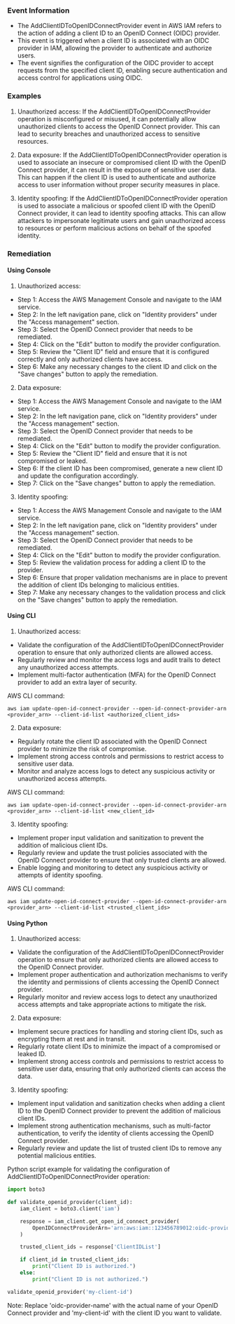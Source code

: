 
### Event Information

- The AddClientIDToOpenIDConnectProvider event in AWS IAM refers to the action of adding a client ID to an OpenID Connect (OIDC) provider.
- This event is triggered when a client ID is associated with an OIDC provider in IAM, allowing the provider to authenticate and authorize users.
- The event signifies the configuration of the OIDC provider to accept requests from the specified client ID, enabling secure authentication and access control for applications using OIDC.


### Examples

1. Unauthorized access: If the AddClientIDToOpenIDConnectProvider operation is misconfigured or misused, it can potentially allow unauthorized clients to access the OpenID Connect provider. This can lead to security breaches and unauthorized access to sensitive resources.

2. Data exposure: If the AddClientIDToOpenIDConnectProvider operation is used to associate an insecure or compromised client ID with the OpenID Connect provider, it can result in the exposure of sensitive user data. This can happen if the client ID is used to authenticate and authorize access to user information without proper security measures in place.

3. Identity spoofing: If the AddClientIDToOpenIDConnectProvider operation is used to associate a malicious or spoofed client ID with the OpenID Connect provider, it can lead to identity spoofing attacks. This can allow attackers to impersonate legitimate users and gain unauthorized access to resources or perform malicious actions on behalf of the spoofed identity.

### Remediation

#### Using Console

1. Unauthorized access:
- Step 1: Access the AWS Management Console and navigate to the IAM service.
- Step 2: In the left navigation pane, click on "Identity providers" under the "Access management" section.
- Step 3: Select the OpenID Connect provider that needs to be remediated.
- Step 4: Click on the "Edit" button to modify the provider configuration.
- Step 5: Review the "Client ID" field and ensure that it is configured correctly and only authorized clients have access.
- Step 6: Make any necessary changes to the client ID and click on the "Save changes" button to apply the remediation.

2. Data exposure:
- Step 1: Access the AWS Management Console and navigate to the IAM service.
- Step 2: In the left navigation pane, click on "Identity providers" under the "Access management" section.
- Step 3: Select the OpenID Connect provider that needs to be remediated.
- Step 4: Click on the "Edit" button to modify the provider configuration.
- Step 5: Review the "Client ID" field and ensure that it is not compromised or leaked.
- Step 6: If the client ID has been compromised, generate a new client ID and update the configuration accordingly.
- Step 7: Click on the "Save changes" button to apply the remediation.

3. Identity spoofing:
- Step 1: Access the AWS Management Console and navigate to the IAM service.
- Step 2: In the left navigation pane, click on "Identity providers" under the "Access management" section.
- Step 3: Select the OpenID Connect provider that needs to be remediated.
- Step 4: Click on the "Edit" button to modify the provider configuration.
- Step 5: Review the validation process for adding a client ID to the provider.
- Step 6: Ensure that proper validation mechanisms are in place to prevent the addition of client IDs belonging to malicious entities.
- Step 7: Make any necessary changes to the validation process and click on the "Save changes" button to apply the remediation.

#### Using CLI

1. Unauthorized access:
- Validate the configuration of the AddClientIDToOpenIDConnectProvider operation to ensure that only authorized clients are allowed access.
- Regularly review and monitor the access logs and audit trails to detect any unauthorized access attempts.
- Implement multi-factor authentication (MFA) for the OpenID Connect provider to add an extra layer of security.

AWS CLI command:
```
aws iam update-open-id-connect-provider --open-id-connect-provider-arn <provider_arn> --client-id-list <authorized_client_ids>
```

2. Data exposure:
- Regularly rotate the client ID associated with the OpenID Connect provider to minimize the risk of compromise.
- Implement strong access controls and permissions to restrict access to sensitive user data.
- Monitor and analyze access logs to detect any suspicious activity or unauthorized access attempts.

AWS CLI command:
```
aws iam update-open-id-connect-provider --open-id-connect-provider-arn <provider_arn> --client-id-list <new_client_id>
```

3. Identity spoofing:
- Implement proper input validation and sanitization to prevent the addition of malicious client IDs.
- Regularly review and update the trust policies associated with the OpenID Connect provider to ensure that only trusted clients are allowed.
- Enable logging and monitoring to detect any suspicious activity or attempts of identity spoofing.

AWS CLI command:
```
aws iam update-open-id-connect-provider --open-id-connect-provider-arn <provider_arn> --client-id-list <trusted_client_ids>
```

#### Using Python

1. Unauthorized access:
- Validate the configuration of the AddClientIDToOpenIDConnectProvider operation to ensure that only authorized clients are allowed access to the OpenID Connect provider.
- Implement proper authentication and authorization mechanisms to verify the identity and permissions of clients accessing the OpenID Connect provider.
- Regularly monitor and review access logs to detect any unauthorized access attempts and take appropriate actions to mitigate the risk.

2. Data exposure:
- Implement secure practices for handling and storing client IDs, such as encrypting them at rest and in transit.
- Regularly rotate client IDs to minimize the impact of a compromised or leaked ID.
- Implement strong access controls and permissions to restrict access to sensitive user data, ensuring that only authorized clients can access the data.

3. Identity spoofing:
- Implement input validation and sanitization checks when adding a client ID to the OpenID Connect provider to prevent the addition of malicious client IDs.
- Implement strong authentication mechanisms, such as multi-factor authentication, to verify the identity of clients accessing the OpenID Connect provider.
- Regularly review and update the list of trusted client IDs to remove any potential malicious entities.

Python script example for validating the configuration of AddClientIDToOpenIDConnectProvider operation:

```python
import boto3

def validate_openid_provider(client_id):
    iam_client = boto3.client('iam')

    response = iam_client.get_open_id_connect_provider(
        OpenIDConnectProviderArn='arn:aws:iam::123456789012:oidc-provider/oidc-provider-name'
    )

    trusted_client_ids = response['ClientIDList']

    if client_id in trusted_client_ids:
        print("Client ID is authorized.")
    else:
        print("Client ID is not authorized.")

validate_openid_provider('my-client-id')
```

Note: Replace 'oidc-provider-name' with the actual name of your OpenID Connect provider and 'my-client-id' with the client ID you want to validate.

